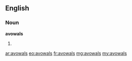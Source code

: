 ==English==

===Noun===
'''avowals'''

# {{plural of|[[avowal]]}}

[[ar:avowals]]
[[eo:avowals]]
[[fr:avowals]]
[[mg:avowals]]
[[my:avowals]]